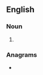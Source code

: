 {{also|Mediators|médiators}}
==English==

===Noun===
{{head|en|noun plural form}}

# {{plural of|mediator|lang=en}}

===Anagrams===
* {{anagrams|en|amortised}}